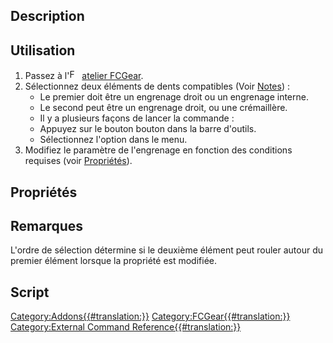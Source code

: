 {{UnfinishedDocu}}
<languages/>

{{Docnav/fr
|[[FCGear_HypoCycloidGear/fr|Engrenage hypocycloïde]]
|
|[[FCGear_Workbench/fr|Atelier FCGear]]
|IconL=FCGear_HypoCycloidGear.svg
|
|IconC=FCGear_workbench_icon.svg
}}

{{GuiCommand/fr
|Name=FCGear GearConnector
|Name/fr=FCGear Combiner deux engrenages
|MenuLocation=Gear → Combine two gears
|Workbenches=[[FCGear_Workbench/fr|FCGear]]
|Shortcut=Aucun
|Version=1.0
|SeeAlso=
}}

==Description==

==Utilisation==

# Passez à l'[[Image:FCGear_workbench_icon.svg|16px]] [[FCGear_Workbench/fr|atelier FCGear]].
# Sélectionnez deux éléments de dents compatibles (Voir [[#Notes|Notes]]) :
#* Le premier doit être un engrenage droit ou un engrenage interne.
#* Le second peut être un engrenage droit, ou une crémaillère.
#* Il y a plusieurs façons de lancer la commande :
#* Appuyez sur le bouton {{Button|[[File:FCGear_GearConnector.svg|16px]] [[FCGear_GearConnector/fr|Combine two gears]]}} bouton dans la barre d'outils.
#* Sélectionnez l'option {{MenuCommand|Gear → [[File:FCGear_GearConnector.svg|16px]] Combine two gears}} dans le menu.
# Modifiez le paramètre de l'engrenage en fonction des conditions requises (voir [[#Propri.C3.A9t.C3.A9s|Propriétés]]).

==Propriétés==

==Remarques==

L'ordre de sélection détermine si le deuxième élément peut rouler autour du premier élément lorsque la propriété {{PropertyData|angle1}} est modifiée.

==Script==


{{Docnav/fr
|[[FCGear_HypoCycloidGear/fr|Engrenage hypocycloïde]]
|
|[[FCGear_Workbench/fr|Atelier FCGear]]
|IconL=FCGear_HypoCycloidGear.svg
|
|IconC=FCGear_workbench_icon.svg
}}

[[Category:Addons{{#translation:}}]]
[[Category:FCGear{{#translation:}}]]
[[Category:External Command Reference{{#translation:}}]]
